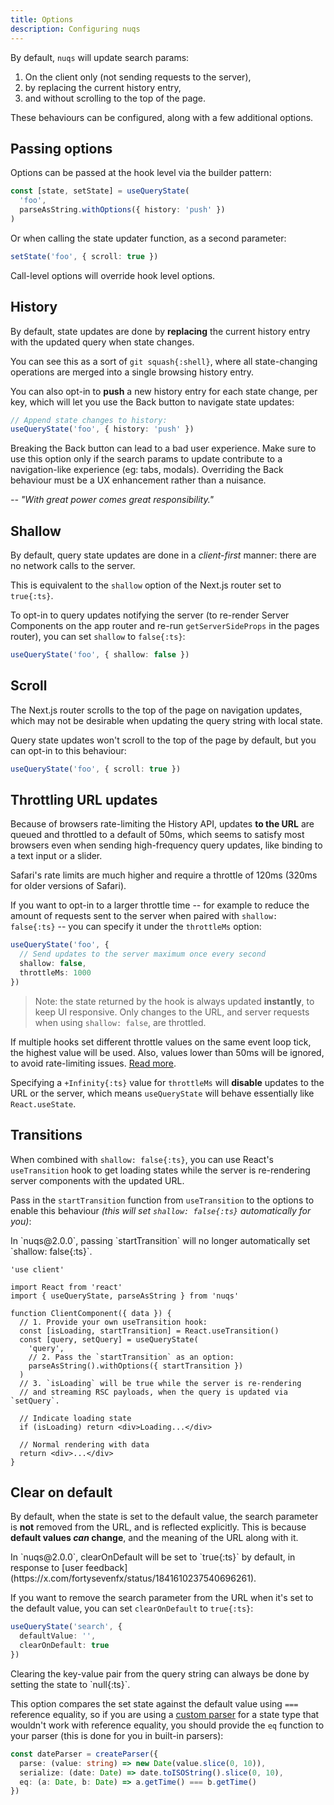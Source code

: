 ```yaml
---
title: Options
description: Configuring nuqs
---
```


By default, `nuqs` will update search params:
1. On the client only (not sending requests to the server),
2. by replacing the current history entry,
3. and without scrolling to the top of the page.

These behaviours can be configured, along with a few additional options.


## Passing options

Options can be passed at the hook level via the builder pattern:

```ts /withOptions/
const [state, setState] = useQueryState(
  'foo',
  parseAsString.withOptions({ history: 'push' })
)
```

Or when calling the state updater function, as a second parameter:

```ts /{ scroll: true }/
setState('foo', { scroll: true })
```

Call-level options will override hook level options.


## History

By default, state updates are done by **replacing** the current history entry with
the updated query when state changes.

You can see this as a sort of `git squash{:shell}`, where all state-changing
operations are merged into a single browsing history entry.

You can also opt-in to **push** a new history entry for each state change,
per key, which will let you use the Back button to navigate state
updates:

```ts /history: /history: 'push'/
// Append state changes to history:
useQueryState('foo', { history: 'push' })
```

<Callout title="Watch out!" type="warn">
Breaking the Back button can lead to a bad user experience. Make sure to use this
option only if the search params to update contribute to a navigation-like
experience (eg: tabs, modals). Overriding the Back behaviour must be a UX
enhancement rather than a nuisance.

_-- "With great power comes great responsibility."_
</Callout>

## Shallow

By default, query state updates are done in a _client-first_ manner: there are
no network calls to the server.

This is equivalent to the `shallow` option of the Next.js router set to `true{:ts}`.

To opt-in to query updates notifying the server (to re-render Server Components
on the app router and re-run `getServerSideProps` in the pages router),
you can set `shallow` to `false{:ts}`:

```ts /shallow: false/
useQueryState('foo', { shallow: false })
```


## Scroll

The Next.js router scrolls to the top of the page on navigation updates,
which may not be desirable when updating the query string with local state.

Query state updates won't scroll to the top of the page by default, but you
can opt-in to this behaviour:

```ts /scroll: true/
useQueryState('foo', { scroll: true })
```


## Throttling URL updates

Because of browsers rate-limiting the History API, updates **to the
URL** are queued and throttled to a default of 50ms, which seems to satisfy
most browsers even when sending high-frequency query updates, like binding
to a text input or a slider.

Safari's rate limits are much higher and require a throttle of 120ms (320ms for older
versions of Safari).

If you want to opt-in to a larger throttle time -- for example to reduce the amount
of requests sent to the server when paired with `shallow: false{:ts}` -- you can
specify it under the `throttleMs` option:

```ts /throttleMs: 1000/
useQueryState('foo', {
  // Send updates to the server maximum once every second
  shallow: false,
  throttleMs: 1000
})
```

> Note: the state returned by the hook is always updated **instantly**, to keep UI responsive.
> Only changes to the URL, and server requests when using `shallow: false`, are throttled.

If multiple hooks set different throttle values on the same event loop tick,
the highest value will be used. Also, values lower than 50ms will be ignored,
to avoid rate-limiting issues.
[Read more](https://francoisbest.com/posts/2023/storing-react-state-in-the-url-with-nextjs#batching--throttling).

Specifying a `+Infinity{:ts}` value for `throttleMs` will **disable** updates to the
URL or the server, which means `useQueryState` will behave essentially like
`React.useState`.


## Transitions

When combined with `shallow: false{:ts}`, you can use React's `useTransition` hook
to get loading states while the server is re-rendering server components with
the updated URL.

Pass in the `startTransition` function from `useTransition` to the options
to enable this behaviour _(this will set `shallow: false{:ts}` automatically for you)_:

<Callout title="Upcoming changes" type="warn">
  In `nuqs@2.0.0`, passing `startTransition` will no longer automatically set `shallow: false{:ts}`.
</Callout>

```tsx /startTransition/1,3#2
'use client'

import React from 'react'
import { useQueryState, parseAsString } from 'nuqs'

function ClientComponent({ data }) {
  // 1. Provide your own useTransition hook:
  const [isLoading, startTransition] = React.useTransition()
  const [query, setQuery] = useQueryState(
    'query',
    // 2. Pass the `startTransition` as an option:
    parseAsString().withOptions({ startTransition })
  )
  // 3. `isLoading` will be true while the server is re-rendering
  // and streaming RSC payloads, when the query is updated via `setQuery`.

  // Indicate loading state
  if (isLoading) return <div>Loading...</div>

  // Normal rendering with data
  return <div>...</div>
}
```

## Clear on default

By default, when the state is set to the default value, the search parameter is
**not** removed from the URL, and is reflected explicitly. This is because
**default values _can_ change**, and the meaning of the URL along with it.

<Callout title="Upcoming changes" type="warn">
  In `nuqs@2.0.0`, clearOnDefault will be set to `true{:ts}` by default, in response
  to [user feedback](https://x.com/fortysevenfx/status/1841610237540696261).
</Callout>

If you want to remove the search parameter from the URL when it's set to the default
value, you can set `clearOnDefault` to `true{:ts}`:

```ts /clearOnDefault: true/
useQueryState('search', {
  defaultValue: '',
  clearOnDefault: true
})
```

<Callout title="Tip">
  Clearing the key-value pair from the query string can always be done by setting the state to `null{:ts}`.
</Callout>

This option compares the set state against the default value using `===` reference
equality, so if you are using a [custom parser](./parsers#making-your-own-parsers)
for a state type that wouldn't work with reference equality, you should provide
the `eq` function to your parser (this is done for you in built-in parsers):

```ts
const dateParser = createParser({
  parse: (value: string) => new Date(value.slice(0, 10)),
  serialize: (date: Date) => date.toISOString().slice(0, 10),
  eq: (a: Date, b: Date) => a.getTime() === b.getTime()
})
```

